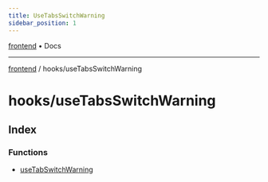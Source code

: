 ```yaml
---
title: UseTabsSwitchWarning
sidebar_position: 1
---
```


[frontend](./useTabsSwitchWarning/../..) • Docs

***

[frontend](./useTabsSwitchWarning/../..) / hooks/useTabsSwitchWarning

# hooks/useTabsSwitchWarning

## Index

### Functions

- [useTabSwitchWarning](./useTabsSwitchWarning/functions/useTabSwitchWarning)
